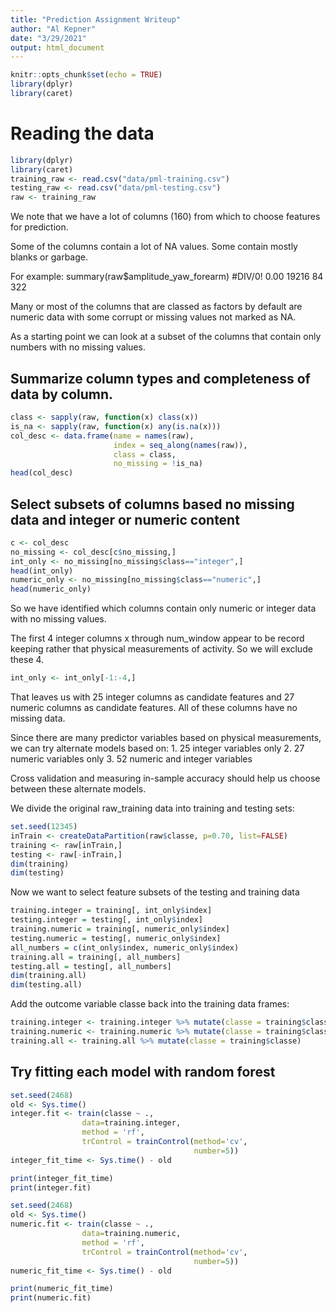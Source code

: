 ```yaml
---
title: "Prediction Assignment Writeup"
author: "Al Kepner"
date: "3/29/2021"
output: html_document
---
```


```r
knitr::opts_chunk$set(echo = TRUE)
library(dplyr)
library(caret)
```

# Reading the data

```r
library(dplyr)
library(caret)
training_raw <- read.csv("data/pml-training.csv")
testing_raw <- read.csv("data/pml-testing.csv")
raw <- training_raw

```


We note that we have a lot of columns (160) from which to choose features for prediction.

Some of the columns contain a lot of NA values. Some contain mostly blanks or garbage.

For example:
summary(raw$amplitude_yaw_forearm)
        #DIV/0!    0.00 
  19216      84     322 
  
  Many or most of the columns that are classed as factors by default are numeric data with some corrupt or missing values not marked as NA.
  
As a starting point we can look at a subset of the columns that contain only numbers with no missing values.


## Summarize column types and completeness of data by column.
```r
class <- sapply(raw, function(x) class(x))
is_na <- sapply(raw, function(x) any(is.na(x)))
col_desc <- data.frame(name = names(raw), 
                       index = seq_along(names(raw)), 
                       class = class, 
                       no_missing = !is_na)
head(col_desc)
```

## Select subsets of columns based no missing data and integer or numeric content
```r
c <- col_desc
no_missing <- col_desc[c$no_missing,]
int_only <- no_missing[no_missing$class=="integer",]
head(int_only)
numeric_only <- no_missing[no_missing$class=="numeric",]
head(numeric_only)
```

So we have identified which columns contain only numeric or integer data with
no missing values.

The first 4 integer columns x through num_window appear to
be record keeping rather that physical measurements of activity.
So we will exclude these 4.
```r
int_only <- int_only[-1:-4,]
```

That leaves us with 25 integer columns as candidate features
and 27 numeric columns as candidate features. All of these columns have
no missing data.

Since there are many predictor variables based on physical measurements, we can
try alternate models based on:
1. 25 integer variables only
2. 27 numeric variables only
3. 52 numeric and integer variables

Cross validation and measuring in-sample accuracy should help us choose between
these alternate models.

We divide the original raw_training data into training and testing sets:
```r
set.seed(12345)
inTrain <- createDataPartition(raw$classe, p=0.70, list=FALSE)
training <- raw[inTrain,]
testing <- raw[-inTrain,]
dim(training)
dim(testing)
```


Now we want to select feature subsets of the testing and training data

```r
training.integer = training[, int_only$index]
testing.integer = testing[, int_only$index]
training.numeric = training[, numeric_only$index]
testing.numeric = testing[, numeric_only$index]
all_numbers = c(int_only$index, numeric_only$index)
training.all = training[, all_numbers]
testing.all = testing[, all_numbers]
dim(training.all)
dim(testing.all)
```


Add the outcome variable classe back into the training data frames:
```r
training.integer <- training.integer %>% mutate(classe = training$classe)
training.numeric <- training.numeric %>% mutate(classe = training$classe)
training.all <- training.all %>% mutate(classe = training$classe)
```


## Try fitting each model with random forest
```r
set.seed(2468)
old <- Sys.time()
integer.fit <- train(classe ~ ., 
                data=training.integer,
                method = 'rf',
                trControl = trainControl(method='cv',
                                         number=5))
integer_fit_time <- Sys.time() - old
```

```r
print(integer_fit_time)
print(integer.fit)
```

```r
set.seed(2468)
old <- Sys.time()
numeric.fit <- train(classe ~ ., 
                data=training.numeric,
                method = 'rf',
                trControl = trainControl(method='cv',
                                         number=5))
numeric_fit_time <- Sys.time() - old
```

```r
print(numeric_fit_time)
print(numeric.fit)
```

